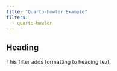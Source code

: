 ```yaml
---
title: "Quarto-howler Example"
filters:
  - quarto-howler
---
```


## Heading

This filter adds formatting to heading text.


